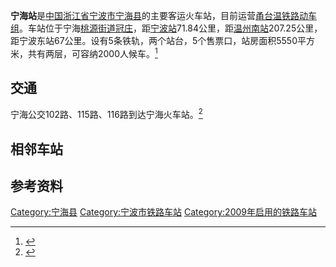 {{Infobox China railway station 
|车站名称 = 宁海站
|图片 = Ning`hai Railway Station 2015.12.1.jpg
|英文名称 = Ninghai Railway Station
|车站名称拼音 = níng hǎi zhàn
|车站位置 =[[浙江省|浙江省]][[宁波市|宁波市]][[宁海县_(浙江省)|宁海县]][[桃源街道_(宁海县)|桃源街道]][[冠庄|冠庄]]
|线路 = [[甬台温铁路|甬台温铁路]]
|归属 = [[上海铁路局|上海铁路局]][[宁波车务段|宁波车务段]]
|拼音码 = NHA
|电报码 = NHH
|车站代码 = 33970
|到发线 = 5 
|月台数目 = 2
|坐标 = {{coord|29|20|21.06|N|121|24|53.68|E|display=inline,title|type:railwaystation}}
}}
'''宁海站'''是[[中国|中国]][[浙江省|浙江省]][[宁波市|宁波市]][[宁海县_(浙江省)|宁海县]]的主要客运火车站，目前运营[[甬台温铁路|甬台温铁路]][[动车组|动车组]]。车站位于宁海[[桃源街道_(宁海县)|桃源街道]][[冠庄|冠庄]]，距[[宁波站|宁波站]]71.84公里，距[[温州南站|温州南站]]207.25公里，距宁波东站67公里。设有5条铁轨，两个站台，5个售票口，站房面积5550平方米，共有两层，可容纳2000人候车。<ref>{{Cite web |url=http://news.cnnb.com.cn/system/2009/05/23/006110924.shtml |title=奉化、宁海火车站８月１日前投入使用 |accessdate=2010-05-24 |archive-date=2010-01-20 |archive-url=https://web.archive.org/web/20100120182635/http://news.cnnb.com.cn/system/2009/05/23/006110924.shtml |dead-url=no }}</ref>

== 交通 ==
宁海公交102路、115路、116路到达宁海火车站。<ref>{{Cite web |url=http://www.nhnews.com.cn/gb/nhnews/zt2009/nhtl/node3542/userobject1ai307123.html |title=我县开通城区至火车站公交线路 |accessdate=2010-05-24 |archive-date=2010-05-27 |archive-url=https://web.archive.org/web/20100527212826/http://www.nhnews.com.cn/gb/nhnews/zt2009/nhtl/node3542/userobject1ai307123.html |dead-url=yes }}</ref>

== 相邻车站 ==
{{start rail box|[[中国铁路|中国铁路]]}}
{{s-inop|[[奉化火车站|奉化]]|[[宁波东站|宁波]]方向}}
{{s-line|[[甬台温铁路|甬台温铁路]]}}
{{s-inop|[[三门县站|三门县]]|[[温州南站|温州南]]方向}}
{{end box}}

== 参考资料 ==
{{reflist}}

{{甬台温铁路}}
{{China-rail-stub}}
[[Category:宁海县|Category:宁海县]]
[[Category:宁波市铁路车站|Category:宁波市铁路车站]]
[[Category:2009年启用的铁路车站|Category:2009年启用的铁路车站]]